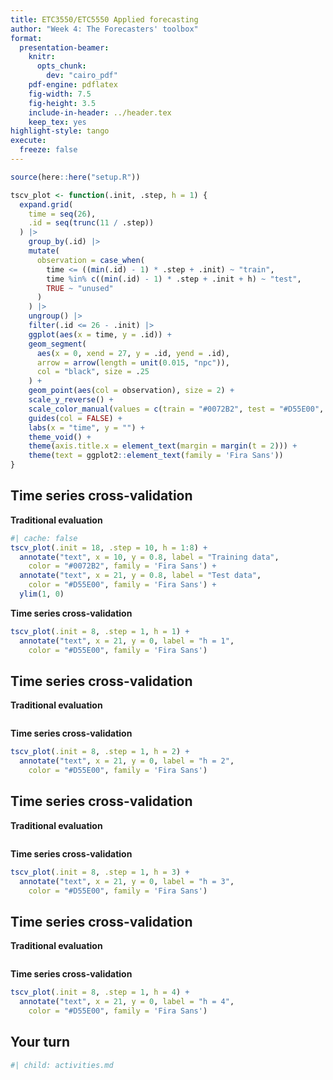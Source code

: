 ```yaml
---
title: ETC3550/ETC5550 Applied forecasting
author: "Week 4: The Forecasters' toolbox"
format:
  presentation-beamer:
    knitr:
      opts_chunk:
        dev: "cairo_pdf"
    pdf-engine: pdflatex
    fig-width: 7.5
    fig-height: 3.5
    include-in-header: ../header.tex
    keep_tex: yes
highlight-style: tango
execute:
  freeze: false
---
```


```r
source(here::here("setup.R"))
```

```r
tscv_plot <- function(.init, .step, h = 1) {
  expand.grid(
    time = seq(26),
    .id = seq(trunc(11 / .step))
  ) |>
    group_by(.id) |>
    mutate(
      observation = case_when(
        time <= ((min(.id) - 1) * .step + .init) ~ "train",
        time %in% c((min(.id) - 1) * .step + .init + h) ~ "test",
        TRUE ~ "unused"
      )
    ) |>
    ungroup() |>
    filter(.id <= 26 - .init) |>
    ggplot(aes(x = time, y = .id)) +
    geom_segment(
      aes(x = 0, xend = 27, y = .id, yend = .id),
      arrow = arrow(length = unit(0.015, "npc")),
      col = "black", size = .25
    ) +
    geom_point(aes(col = observation), size = 2) +
    scale_y_reverse() +
    scale_color_manual(values = c(train = "#0072B2", test = "#D55E00", unused = "gray")) +
    guides(col = FALSE) +
    labs(x = "time", y = "") +
    theme_void() +
    theme(axis.title.x = element_text(margin = margin(t = 2))) +
    theme(text = ggplot2::element_text(family = 'Fira Sans'))
}
```

## Time series cross-validation {-}

**Traditional evaluation**

```r
#| cache: false
tscv_plot(.init = 18, .step = 10, h = 1:8) +
  annotate("text", x = 10, y = 0.8, label = "Training data",
    color = "#0072B2", family = 'Fira Sans') +
  annotate("text", x = 21, y = 0.8, label = "Test data",
    color = "#D55E00", family = 'Fira Sans') +
  ylim(1, 0)
```

\pause

**Time series cross-validation**
\vspace*{-0.25cm}

```r
tscv_plot(.init = 8, .step = 1, h = 1) +
  annotate("text", x = 21, y = 0, label = "h = 1",
    color = "#D55E00", family = 'Fira Sans')
```

## Time series cross-validation {-}

**Traditional evaluation**

```r
```

**Time series cross-validation**
\vspace*{-0.25cm}

```r
tscv_plot(.init = 8, .step = 1, h = 2) +
  annotate("text", x = 21, y = 0, label = "h = 2",
    color = "#D55E00", family = 'Fira Sans')
```

## Time series cross-validation {-}

**Traditional evaluation**

```r
```

**Time series cross-validation**
\vspace*{-0.25cm}

```r
tscv_plot(.init = 8, .step = 1, h = 3) +
  annotate("text", x = 21, y = 0, label = "h = 3",
    color = "#D55E00", family = 'Fira Sans')
```

## Time series cross-validation {-}

**Traditional evaluation**

```r
```

**Time series cross-validation**
\vspace*{-0.25cm}

```r
tscv_plot(.init = 8, .step = 1, h = 4) +
  annotate("text", x = 21, y = 0, label = "h = 4",
    color = "#D55E00", family = 'Fira Sans')
```

\only<2>{\begin{textblock}{8}(.5,6.4)\begin{block}{}\fontsize{12}{13}\sf
\begin{itemize}\tightlist
\item Forecast accuracy averaged over test sets.
\item Also known as "evaluation on a rolling forecasting origin"
\end{itemize}\end{block}\end{textblock}}

\vspace*{10cm}


## Your turn
\fontsize{13}{14}\sf

```r
#| child: activities.md
```
